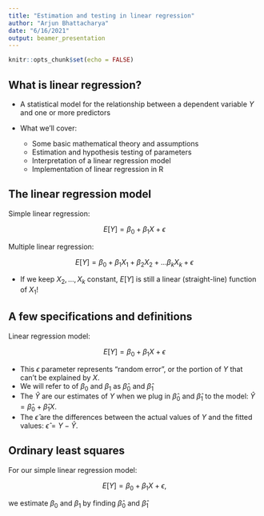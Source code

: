 ```yaml
---
title: "Estimation and testing in linear regression"
author: "Arjun Bhattacharya"
date: "6/16/2021"
output: beamer_presentation
---
```


```r
knitr::opts_chunk$set(echo = FALSE)
```

## What is linear regression?

- A statistical model for the relationship between a dependent variable
$Y$ and one or more predictors

- What we'll cover:
    - Some basic mathematical theory and assumptions
    - Estimation and hypothesis testing of parameters
    - Interpretation of a linear regression model
    - Implementation of linear regression in R
    
## The linear regression model

Simple linear regression:

$$E[Y] = \beta_0 + \beta_1X + \epsilon$$

Multiple linear regression:

$$E[Y] = \beta_0 + \beta_1X_1 + \beta_2X_2 + \ldots \beta_kX_k + \epsilon$$

- If we keep $X_2,\ldots,X_k$ constant, $E[Y]$ is still a linear (straight-line)
function of $X_1$!

## A few specifications and definitions

Linear regression model:

$$E[Y] = \beta_0 + \beta_1X + \epsilon$$

- This $\epsilon$ parameter represents "random error", or the portion of
$Y$ that can't be explained by $X$.
- We will refer to \emph{estimates} of $\beta_0$ and $\beta_1$ as
$\hat{\beta}_0$ and $\hat{\beta}_1$
- The \emph{fitted values} $\hat{Y}$ are our estimates 
of $Y$ when we plug in $\hat{\beta}_0$
and $\hat{\beta}_1$ to the model: $\hat{Y} = \hat{\beta}_0 + \hat{\beta}_1X$.
- The \emph{residuals} $\hat{\epsilon}$ are the differences between
the actual values of $Y$ and the fitted values: $\hat{\epsilon} = Y - \hat{Y}$.

## Ordinary least squares

For our simple linear regression model:

$$E[Y] = \beta_0 + \beta_1X + \epsilon,$$

we estimate $\beta_0$ and $\beta_1$ by finding
$\hat{\beta}_0$ and $\hat{\beta}_1$

